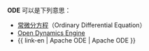 '''ODE''' 可以是下列意思：
* [[常微分方程|常微分方程]]（Ordinary Differential Equation）
* [[Open_Dynamics_Engine|Open Dynamics Engine]]
* {{ link-en | Apache ODE | Apache ODE }}

{{disambig|cat=三字拉丁字母縮寫消歧義}}